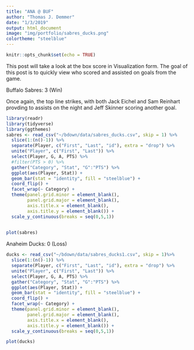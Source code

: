 ```yaml
---
title: "ANA @ BUF"
author: "Thomas J. Demmer"
date: "1/3/2019"
output: html_document
image: "img/portfolio/sabres_ducks.png"
colortheme: "steelblue"
---
```


```r
knitr::opts_chunk$set(echo = TRUE)
```

This post will take a look at the box score in Visualization form.  The goal of this post is to quickly view who scored and assisted on goals from the game.

Buffalo Sabres: 3 (Win)

Once again, the top line strikes, with both Jack Eichel and Sam Reinhart provding to assists on the night and Jeff Skinner scoring another goal.
```r
library(readr)
library(tidyverse)
library(ggthemes)
sabres <- read_csv("~/bdown/data/sabres_ducks.csv", skip = 1) %>%
  slice(1:(n()-1)) %>%
  separate(Player, c("First", "Last", "id"), extra = "drop") %>% 
  unite("Player", c("First", "Last")) %>%
  select(Player, G, A, PTS) %>% 
  #filter(PTS > 0) %>%
  gather("Category", "Stat", "G":"PTS") %>%
  ggplot(aes(Player, Stat)) +
  geom_bar(stat = "identity", fill = "steelblue") +
  coord_flip() +
  facet_wrap(~ Category) +
  theme(panel.grid.minor = element_blank(),
        panel.grid.major = element_blank(),
        axis.title.x = element_blank(),
        axis.title.y = element_blank()) +
  scale_y_continuous(breaks = seq(0,5,1))
  
```

```r
plot(sabres)
```

Anaheim Ducks: 0 (Loss)
```r
ducks <- read_csv("~/bdown/data/sabres_ducks1.csv", skip = 1)%>%
  slice(1:(n()-1)) %>%
  separate(Player, c("First", "Last", "id"), extra = "drop") %>% 
  unite("Player", c("First", "Last")) %>% 
  select(Player, G, A, PTS) %>%
  gather("Category", "Stat", "G":"PTS") %>%
  ggplot(aes(Player, Stat)) +
  geom_bar(stat = "identity", fill = "steelblue") +
  coord_flip() +
  facet_wrap(~ Category) +
  theme(panel.grid.minor = element_blank(),
        panel.grid.major = element_blank(),
        axis.title.x = element_blank(),
        axis.title.y = element_blank()) +
  scale_y_continuous(breaks = seq(0,5,1)) 
```

```r
plot(ducks)
```


